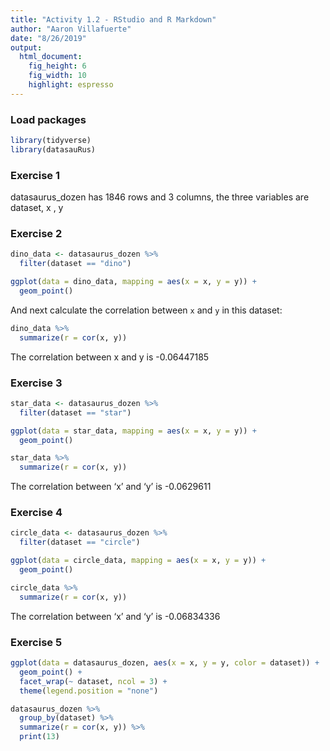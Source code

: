 ```yaml
---
title: "Activity 1.2 - RStudio and R Markdown"
author: "Aaron Villafuerte"
date: "8/26/2019"
output: 
  html_document: 
    fig_height: 6
    fig_width: 10
    highlight: espresso
---
```


### Load packages

```r
library(tidyverse) 
library(datasauRus)
```


### Exercise 1

datasaurus_dozen has 1846 rows and 3 columns, the three variables are dataset, x , y 

### Exercise 2

```r
dino_data <- datasaurus_dozen %>%
  filter(dataset == "dino")

ggplot(data = dino_data, mapping = aes(x = x, y = y)) +
  geom_point()
```

And next calculate the correlation between `x` and `y` in this dataset:

```r
dino_data %>%
  summarize(r = cor(x, y))
```
The correlation between x and y is -0.06447185	

### Exercise 3

```r
star_data <- datasaurus_dozen %>%
  filter(dataset == "star")

ggplot(data = star_data, mapping = aes(x = x, y = y)) +
  geom_point()

```

```r
star_data %>%
  summarize(r = cor(x, y))
```
The correlation between 'x' and 'y' is -0.0629611

### Exercise 4


```r
circle_data <- datasaurus_dozen %>%
  filter(dataset == "circle")

ggplot(data = circle_data, mapping = aes(x = x, y = y)) +
  geom_point()
```

```r
circle_data %>%
  summarize(r = cor(x, y))
```
The correlation between 'x' and 'y' is -0.06834336	

### Exercise 5

```r
ggplot(data = datasaurus_dozen, aes(x = x, y = y, color = dataset)) +
  geom_point() +
  facet_wrap(~ dataset, ncol = 3) +
  theme(legend.position = "none")

```


```r

datasaurus_dozen %>%
  group_by(dataset) %>%
  summarize(r = cor(x, y)) %>%
  print(13)

```